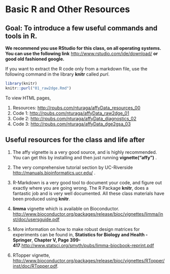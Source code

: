 Basic R and Other Resources
========================================================

Goal: To introduce a few useful commands and tools in R.
--------------------------------------------------------

**We recommend you use RStudio for this class, on all operating systems. You can use the following link** [http://www.rstudio.com/ide/download/](http://www.rstudio.com/ide/download/) **or good old fashioned google.**

If you want to extract the R code only from a markdown file, use the following command in the library **knitr** called *purl*.


```r
library(knitr)
knitr::purl("01_raw2dge.Rmd")
```


To view HTML pages,

1. Resources: [http://rpubs.com/nturaga/affyData_resources_00](http://rpubs.com/nturaga/affyData_resources_00)
2. Code 1: [http://rpubs.com/nturaga/affyData_raw2dge_01](http://rpubs.com/nturaga/affyData_raw2dge_01)
3. Code 2: [http://rpubs.com/nturaga/affyData_diagnostics_02](http://rpubs.com/nturaga/affyData_diagnostics_02)
4. Code 3: [http://rpubs.com/nturaga/affyData_dge2gsa_03](http://rpubs.com/nturaga/affyData_dge2gsa_03)



Useful resources for the class and life after
-------------------------------

1. The affy vignette is a very good source, and is highly recommended. You can get this by installing and then just running **vignette("affy")** .

2. The very comprehensive tutorial section by UC-Riverside [http://manuals.bioinformatics.ucr.edu/](http://manuals.bioinformatics.ucr.edu/) .

3. R-Markdown is a very good tool to document your code, and figure out exactly where you are going wrong. The R Package **knitr**, does a fantastic job and is very well documented. All these class materials have been produced using **knitr**.

4. **limma** vignette which is available on Bioconductor. [http://www.bioconductor.org/packages/release/bioc/vignettes/limma/inst/doc/usersguide.pdf](http://www.bioconductor.org/packages/release/bioc/vignettes/limma/inst/doc/usersguide.pdf)

5. More information on how to make robust design matrices for experiments can be found in, **Statistics for Biology and Health - Springer**, **Chapter V, Page 399-417**.[http://www.statsci.org/smyth/pubs/limma-biocbook-reprint.pdf](http://www.statsci.org/smyth/pubs/limma-biocbook-reprint.pdf)

6. RTopper vignette, [http://www.bioconductor.org/packages/release/bioc/vignettes/RTopper/inst/doc/RTopper.pdf](http://www.bioconductor.org/packages/release/bioc/vignettes/RTopper/inst/doc/RTopper.pdf).